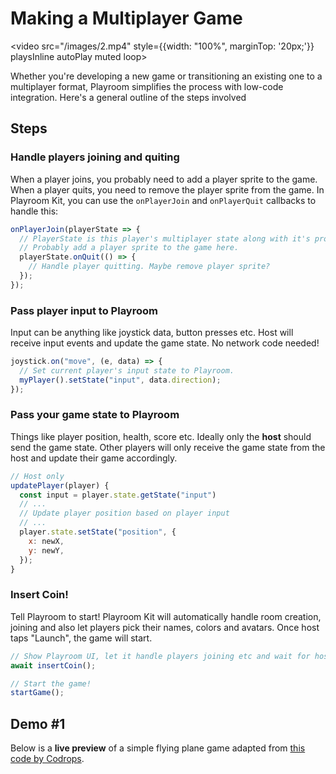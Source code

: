 # Making a Multiplayer Game

<video src="/images/2.mp4" style={{width: "100%", marginTop: '20px;'}} playsInline autoPlay muted loop>
</video>

Whether you're developing a new game or transitioning an existing one to a multiplayer format, Playroom simplifies the process with low-code integration. Here's a general outline of the steps involved


## Steps

<Steps>

### Handle players joining and quiting
When a player joins, you probably need to add a player sprite to the game. When a player quits, you need to remove the player sprite from the game.
In Playroom Kit, you can use the `onPlayerJoin` and `onPlayerQuit` callbacks to handle this:

```js
onPlayerJoin(playerState => {
  // PlayerState is this player's multiplayer state along with it's profile.
  // Probably add a player sprite to the game here.
  playerState.onQuit(() => {
    // Handle player quitting. Maybe remove player sprite?
  });
});
```

### Pass player input to Playroom
Input can be anything like joystick data, button presses etc. Host will receive input events and update the game state. No network code needed!

```js
joystick.on("move", (e, data) => {
  // Set current player's input state to Playroom.
  myPlayer().setState("input", data.direction);
});
```

### Pass your game state to Playroom
Things like player position, health, score etc. Ideally only the **host** should send the game state. Other players will only receive the game state from the host and update their game accordingly.

```js
// Host only
updatePlayer(player) {
  const input = player.state.getState("input")
  // ...
  // Update player position based on player input
  // ...
  player.state.setState("position", {
    x: newX,
    y: newY,
  });
}
```

### Insert Coin!
Tell Playroom to start! Playroom Kit will automatically handle room creation, joining and also let players pick their names, colors and avatars. Once host taps "Launch", the game will start.

```js
// Show Playroom UI, let it handle players joining etc and wait for host to tap "Launch"
await insertCoin();

// Start the game!
startGame();
```
</Steps>

## Demo #1

Below is a **live preview** of a simple flying plane game adapted from [this code by Codrops](https://github.com/yakudoo/TheAviator).


<Preview src="/demos/threejs2.html" />

